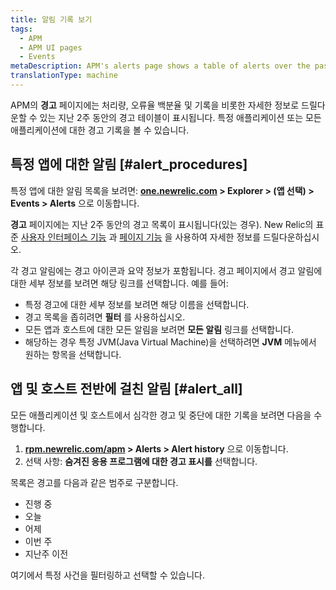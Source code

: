 ```yaml
---
title: 알림 기록 보기
tags:
  - APM
  - APM UI pages
  - Events
metaDescription: APM's alerts page shows a table of alerts over the past two weeks that you can drill down into for details.
translationType: machine
---
```


APM의 **경고** 페이지에는 처리량, 오류율 백분율 및 기록을 비롯한 자세한 정보로 드릴다운할 수 있는 지난 2주 동안의 경고 테이블이 표시됩니다. 특정 애플리케이션 또는 모든 애플리케이션에 대한 경고 기록을 볼 수 있습니다.

## 특정 앱에 대한 알림 [#alert_procedures]

특정 앱에 대한 알림 목록을 보려면: **[one.newrelic.com](https://one.newrelic.com) > Explorer > (앱 선택) > Events > Alerts** 으로 이동합니다.

**경고** 페이지에는 지난 2주 동안의 경고 목록이 표시됩니다(있는 경우). New Relic의 표준 [사용자 인터페이스 기능](/docs/accounts-partnerships/education/getting-started-new-relic/new-relic-user-interface) 과 [페이지 기능](/docs/accounts-partnerships/education/getting-started-new-relic/standard-dashboard-features) 을 사용하여 자세한 정보를 드릴다운하십시오.

각 경고 알림에는 경고 아이콘과 요약 정보가 포함됩니다. 경고 페이지에서 경고 알림에 대한 세부 정보를 보려면 해당 링크를 선택합니다. 예를 들어:

* 특정 경고에 대한 세부 정보를 보려면 해당 이름을 선택합니다.
* 경고 목록을 좁히려면 **필터** 를 사용하십시오.
* 모든 앱과 호스트에 대한 모든 알림을 보려면 **모든 알림** 링크를 선택합니다.
* 해당하는 경우 특정 JVM(Java Virtual Machine)을 선택하려면 **JVM** 메뉴에서 원하는 항목을 선택합니다.

## 앱 및 호스트 전반에 걸친 알림 [#alert_all]

모든 애플리케이션 및 호스트에서 심각한 경고 및 중단에 대한 기록을 보려면 다음을 수행합니다.

1. **[rpm.newrelic.com/apm](https://rpm.newrelic.com/apm) > Alerts > Alert history** 으로 이동합니다.
2. 선택 사항: **숨겨진 응용 프로그램에 대한 경고 표시를** 선택합니다.

목록은 경고를 다음과 같은 범주로 구분합니다.

* 진행 중
* 오늘
* 어제
* 이번 주
* 지난주 이전

여기에서 특정 사건을 필터링하고 선택할 수 있습니다.